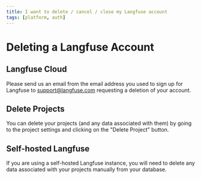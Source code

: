```yaml
---
title: I want to delete / cancel / close my Langfuse account
tags: [platform, auth]
---
```


# Deleting a Langfuse Account

## Langfuse Cloud

Please send us an email from the email address you used to sign up for Langfuse to support@langfuse.com requesting a deletion of your account.

## Delete Projects

You can delete your projects (and any data associated with them) by going to the project settings and clicking on the "Delete Project" button.

## Self-hosted Langfuse

If you are using a self-hosted Langfuse instance, you will need to delete any data associated with your projects manually from your database.
